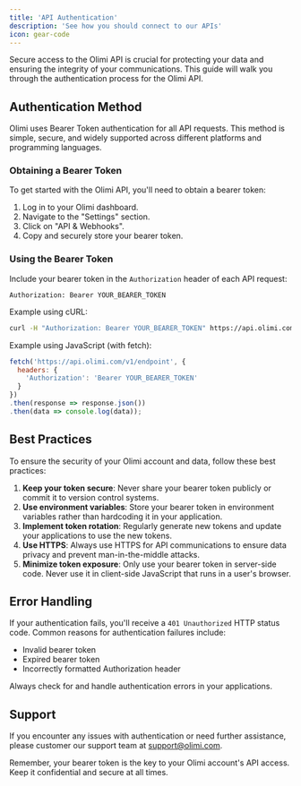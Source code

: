 ```yaml
---
title: 'API Authentication'
description: 'See how you should connect to our APIs'
icon: gear-code
---
```


Secure access to the Olimi API is crucial for protecting your data and ensuring the integrity of your communications. This guide will walk you through the authentication process for the Olimi API.

## Authentication Method

Olimi uses Bearer Token authentication for all API requests. This method is simple, secure, and widely supported across different platforms and programming languages.

### Obtaining a Bearer Token

To get started with the Olimi API, you'll need to obtain a bearer token:

1. Log in to your Olimi dashboard.
2. Navigate to the "Settings" section.
3. Click on "API & Webhooks".
4. Copy and securely store your bearer token.

### Using the Bearer Token

Include your bearer token in the `Authorization` header of each API request:

```http
Authorization: Bearer YOUR_BEARER_TOKEN
```

Example using cURL:

```bash
curl -H "Authorization: Bearer YOUR_BEARER_TOKEN" https://api.olimi.com/v1/endpoint
```

Example using JavaScript (with fetch):

```javascript
fetch('https://api.olimi.com/v1/endpoint', {
  headers: {
    'Authorization': 'Bearer YOUR_BEARER_TOKEN'
  }
})
.then(response => response.json())
.then(data => console.log(data));
```

## Best Practices

To ensure the security of your Olimi account and data, follow these best practices:

1. **Keep your token secure**: Never share your bearer token publicly or commit it to version control systems.
2. **Use environment variables**: Store your bearer token in environment variables rather than hardcoding it in your application.
3. **Implement token rotation**: Regularly generate new tokens and update your applications to use the new tokens.
4. **Use HTTPS**: Always use HTTPS for API communications to ensure data privacy and prevent man-in-the-middle attacks.
5. **Minimize token exposure**: Only use your bearer token in server-side code. Never use it in client-side JavaScript that runs in a user's browser.

## Error Handling

If your authentication fails, you'll receive a `401 Unauthorized` HTTP status code. Common reasons for authentication failures include:

- Invalid bearer token
- Expired bearer token
- Incorrectly formatted Authorization header

Always check for and handle authentication errors in your applications.

## Support

If you encounter any issues with authentication or need further assistance, please customer our support team at support@olimi.com.

Remember, your bearer token is the key to your Olimi account's API access. Keep it confidential and secure at all times.